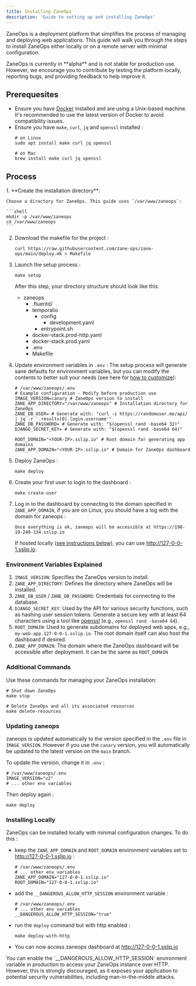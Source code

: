 ```yaml
---
title: Installing ZaneOps
description: 'Guide to setting up and installing ZaneOps'
---
```



ZaneOps is a deployment platform that simplifies the process of managing and deploying web applications. This guide will walk you through the steps to install ZaneOps either locally or on a remote server with minimal configuration.

<Aside type="caution" title="Important">
ZaneOps is currently in **alpha** and is not stable for production use. However, we encourage you to contribute by testing the platform locally, reporting bugs, and providing feedback to help improve it.
</Aside>



## Prerequesites

- Ensure you have [Docker](https://docs.docker.com/engine/install/) installed and are using a Unix-based machine. It's recommended to use the latest version of Docker to avoid compatibility issues.
- Ensure you have `make`, `curl`, `jq` and `openssl` installed : 
  ```shell
  # on Linux
  sudo apt install make curl jq openssl

  # on Mac
  brew install make curl jq openssl
  ```

## Process

<Steps>
1. **Create the installation directory**:

    Choose a directory for ZaneOps. This guide uses `/var/www/zaneops`:

    ```shell
    mkdir -p /var/www/zaneops 
    cd /var/www/zaneops
    ```

2. Download the makefile for the project :

    ```shell
    curl https://raw.githubusercontent.com/zane-ops/zane-ops/main/deploy.mk > Makefile
    ```

3. Launch the setup process :

    ```shell
    make setup
    ```

    After this step, your directory structure should look like this:

    <FileTree>

    - zaneops
        - .fluentd/
        - temporalio
            - config
                - development.yaml
            - entrypoint.sh
        - docker-stack.prod-http.yaml
        - docker-stack.prod.yaml
        - .env
        - Makefile

    </FileTree>

4. Update environment variables in `.env` :
    The setup process will generate sane defaults for environment variables, 
    but you can modify the contents to better suit your needs (see here for [how to customize](#environment-variables-explained)):
    
    ```shell
    # /var/www/zaneops/.env
    # Example configuration - Modify before production use
    IMAGE_VERSION=canary # ZaneOps version to install
    ZANE_APP_DIRECTORY="/var/www/zaneops" # Installation directory for ZaneOps
    ZANE_DB_USER= # Generate with: "curl -s https://randomuser.me/api/ | jq -r '.results[0].login.username'"
    ZANE_DB_PASSWORD= # Generate with: "$(openssl rand -base64 32)"
    DJANGO_SECRET_KEY= # Generate with: "$(openssl rand -base64 64)"

    ROOT_DOMAIN="<YOUR-IP>.sslip.io" # Root domain for generating app domains
    ZANE_APP_DOMAIN="<YOUR-IP>.sslip.io" # Domain for ZaneOps dashboard
    ```

5. Deploy ZaneOps :

    ```shell
    make deploy
    ```

6. Create your first user to login to the dashboard :

    ```shell
    make create-user
    ```

7. Log in to the dashboard by connecting to the domain specified in `ZANE_APP_DOMAIN`, if you are on Linux, you should have a log with the domain for zaneops : 
   
   ```shell
   Once everything is ok, zaneops will be accessible at https://198-19-249-134.sslip.io
   ```
   If hosted locally ([see instructions below](#installing-locally)), you can use http://127-0-0-1.sslip.io.
</Steps>



### Environment Variables Explained

1. `IMAGE_VERSION`: Specifies the ZaneOps version to install.
2. `ZANE_APP_DIRECTORY`: Defines the directory where ZaneOps will be installed.
3. `ZANE_DB_USER` / `ZANE_DB_PASSWORD`: Credentials for connecting to the database.
4. `DJANGO_SECRET_KEY`: Used by the API for various security functions, such as hashing user session tokens. Generate a secure key with at least 64 characters using a tool like [openssl](https://github.com/openssl/openssl) (e.g., `openssl rand -base64 64`).
5. `ROOT_DOMAIN`: Used to generate subdomains for deployed web apps, e.g., `my-web-app.127-0-0-1.sslip.io`. The root domain itself can also host the dashboard if desired.
6. `ZANE_APP_DOMAIN`: The domain where the ZaneOps dashboard will be accessible after deployment. It can be the same as `ROOT_DOMAIN`

### Additional Commands

Use these commands for managing your ZaneOps installation:

```shell
# Shut down ZaneOps
make stop

# Delete ZaneOps and all its associated resources
make delete-resources
```

### Updating zaneops 

zaneops is updated automatically to the version specified in the `.env` file in `IMAGE_VERSION`. 
However if you use the `canary` version, you will automatically be updated to the latest version on the `main` branch.

To update the version, change it in `.env` : 

```shell
# /var/www/zaneops/.env
IMAGE_VERSION="v2"
# ... other env variables
```

Then deploy again : 

```shell
make deploy
```

### Installing Locally 

ZaneOps can be installed locally with minimal configuration changes. 
To do this :
- keep the `ZANE_APP_DOMAIN` and `ROOT_DOMAIN` environment variables set to http://127-0-0-1.sslip.io :

  ```shell
  # /var/www/zaneops/.env
  # ... other env variables
  ZANE_APP_DOMAIN="127-0-0-1.sslip.io"
  ROOT_DOMAIN="127-0-0-1.sslip.io"
  ```
- add the `__DANGEROUS_ALLOW_HTTP_SESSION` environment variable :

  ```shell
  # /var/www/zaneops/.env
  # ... other env variables
  __DANGEROUS_ALLOW_HTTP_SESSION="true"
  ```
- run the `deploy` command but with http enabled : 
  
  ```shell
  make deploy-with-http
  ```
- You can now access zaneops dashboard at http://127-0-0-1.sslip.io

<Aside type="caution" title="Important">
You can enable the `__DANGEROUS_ALLOW_HTTP_SESSION` environment variable in production to access your ZaneOps instance over HTTP.
However, this is strongly discouraged, as it exposes your application to potential security vulnerabilities, including man-in-the-middle attacks.
</Aside>

